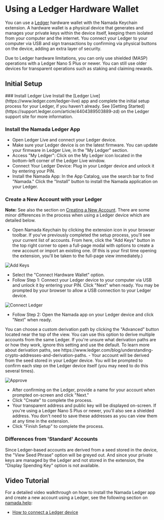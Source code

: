 
# Using a Ledger Hardware Wallet

You can use a [Ledger](https://www.ledger.com/) hardware wallet with the Namada Keychain extension. A hardware wallet is a physical device that generates and manages your 
private keys within the device itself, keeping them isolated from your computer and the internet. You connect your Ledger to your computer via USB and sign transactions by confirming 
via physical buttons on the device, adding an extra layer of security.

<Callout type="info">
Due to Ledger hardware limitations, you can only use shielded (MASP) operations with a Ledger Nano S Plus or newer. 
You can still use older devices for transparent operations such as staking and claiming rewards.
</Callout>

## Initial Setup

<Steps>
### Install Ledger Live
Install the [Ledger Live](https://www.ledger.com/ledger-live) app and complete the initial setup process for your Ledger, if you haven't already. See [Getting Started](https://support.ledger.com/article/4404389503889-zd) 
on the Ledger support site for more information.

### Install the Namada Ledger App
- Open Ledger Live and connect your Ledger device.
- Make sure your Ledger device is on the latest firmware. You can update your firmware in Ledger Live, in the "My Ledger" section.
- Access "My Ledger": Click on the My Ledger icon located in the bottom-left corner of the Ledger Live window.
- Connect Your Ledger Device: Plug in your Ledger device and unlock it by entering your PIN.
- Install the Namada App: In the App Catalog, use the search bar to find "Namada." Click the "Install" button to install the Namada application on your Ledger.

### Create a New Account with your Ledger
**Note:** See also the section on [Creating a New Account](./add-keys#creating-a-new-account). There are some minor differences 
in the process when using a Ledger device which are detailed below.

- Open Namada Keychain by clicking the extension icon in your browser toolbar. If you've previously completed the setup process, 
you'll see your current list of accounts. From here, click the "Add Keys" button in the top right corner to open a full-page modal 
with options to create a new account or import an existing one. (If this is your first time opening the extension, you'll be taken 
to the full-page view immediately.)   

![Add Keys](../../../public/images/keychain/add-key.png)  

- Select the "Connect Hardware Wallet" option.
- Follow Step 1: Connect your Ledger device to your computer via USB and unlock it by entering your PIN. Click "Next" when ready. You may be prompted by your browser to allow 
a USB connection to your Ledger device.  

![Connect Ledger](../../../public/images/keychain/ledger-connect.png)

- Follow Step 2: Open the Namada app on your Ledger device and click "Next" when ready.
<Callout type="info">
You can choose a custom derivation path by clicking the "Advanced" button located near the top of the view. You can use this option to derive multiple accounts from 
the same Ledger. If you're unsure what derivation paths are or how they work, ignore this setting and use the default. To 
learn more about derivation paths, see https://www.ledger.com/blog/understanding-crypto-addresses-and-derivation-paths.
</Callout>
- Your account will be derived from the seed stored in your Ledger device. You will be prompted to confirm each step on the Ledger 
device itself (you may need to do this several times).    

![Approve](../../../public/images/keychain/ledger-derive.png)

- After confirming on the Ledger, provide a name for your account when prompted on-screen and click "Next."
- Click "Create" to complete the process.
- Your transparent address and public key will be displayed on-screen. If you're using a Ledger Nano S Plus or newer, 
you'll also see a shielded address. You don't need to save these addresses as you can view them at any time in the extension.
- Click "Finish Setup" to complete the process.
</Steps>

### Differences from 'Standard' Accounts

Since Ledger-based accounts are derived from a seed stored in the device, the "View Seed Phrase" option will be greyed out. And 
since your private keys are managed by the Ledger and not stored in the extension, the "Display Spending Key" option is not available. 

## Video Tutorial
For a detailed video walkthrough on how to install the Namada Ledger app and create a new account using a Ledger, see the following section on [namada.help](https://www.namada.help/):
- [How to connect a Ledger device](https://www.namada.help/tutorials/how-to-connect-a-ledger-device)